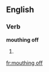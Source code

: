 ==English==

===Verb===
'''mouthing off'''

# {{present participle of|mouth off}}

[[fr:mouthing off]]